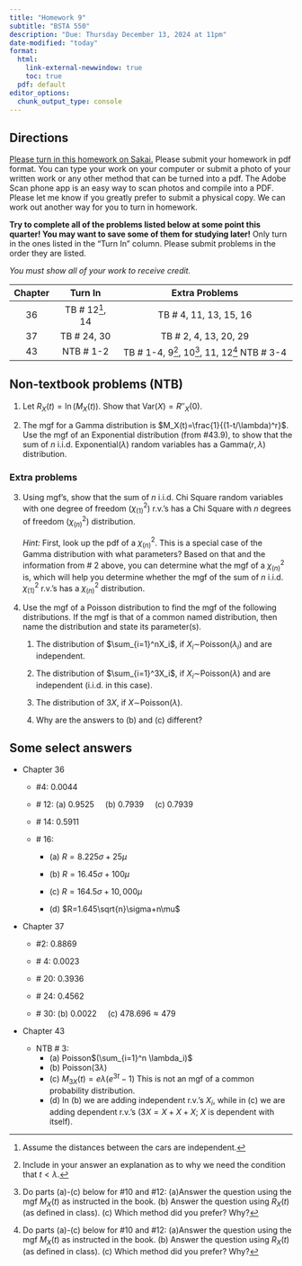 ```yaml
---
title: "Homework 9"
subtitle: "BSTA 550"
description: "Due: Thursday December 13, 2024 at 11pm"
date-modified: "today"
format: 
  html:
    link-external-newwindow: true
    toc: true
  pdf: default 
editor_options: 
  chunk_output_type: console
---
```


## Directions

[Please turn in this homework on Sakai.](https://sakai.ohsu.edu/portal/site/BSTA-550-1-14926-F24/tool/c8320b13-1b6d-42ed-9c19-134634cf25af) Please submit your homework in pdf format. You can type your work on your computer or submit a photo of your written work or any other method that can be turned into a pdf. The Adobe Scan phone app is an easy way to scan photos and compile into a PDF. Please let me know if you greatly prefer to submit a physical copy. We can work out another way for you to turn in homework.

**Try to complete all of the problems listed below at some point this quarter! You may want to save some of them for studying later!** Only turn in the ones listed in the "Turn In" column. Please submit problems in the order they are listed.

*You must show all of your work to receive credit.*

::: center
| Chapter |     Turn In      |                 Extra Problems                  |
|:-------:|:----------------:|:-----------------------------------------------:|
|   36    | TB \# 12[^1], 14 |             TB \# 4, 11, 13, 15, 16             |
|   37    |   TB \# 24, 30   |             TB \# 2, 4, 13, 20, 29              |
|   43    |    NTB \# 1-2    | TB \# 1-4, 9[^2], 10[^3], 11, 12[^4] NTB \# 3-4 |
:::

[^1]: Assume the distances between the cars are independent.

[^2]: Include in your answer an explanation as to why we need the condition that $t<\lambda$.

[^3]: Do parts (a)-(c) below for #10 and #12: (a)Answer the question using the mgf $M_X(t)$ as instructed in the book. (b) Answer the question using $R_X(t)$ (as defined in class). (c) Which method did you prefer? Why?

[^4]: Do parts (a)-(c) below for #10 and #12: (a)Answer the question using the mgf $M_X(t)$ as instructed in the book. (b) Answer the question using $R_X(t)$ (as defined in class). (c) Which method did you prefer? Why?

## Non-textbook problems (NTB)

1.  Let $R_X(t)=\ln(M_X(t))$. Show that $\text{Var}(X)=R''_X(0)$.

2.  The mgf for a Gamma distribution is $M_X(t)=\frac{1}{(1-t/\lambda)^r}$. Use the mgf of an Exponential distribution (from #43.9), to show that the sum of $n$ i.i.d. Exponential($\lambda)$ random variables has a Gamma($r,\lambda$) distribution.

### Extra problems

3.  Using mgf's, show that the sum of $n$ i.i.d. Chi Square random variables with one degree of freedom ($\chi^2_{(1)}$) r.v.'s has a Chi Square with $n$ degrees of freedom ($\chi^2_{(n)}$) distribution.

    *Hint:* First, look up the pdf of a $\chi^2_{(n)}$. This is a special case of the Gamma distribution with what parameters? Based on that and the information from \# 2 above, you can determine what the mgf of a $\chi^2_{(n)}$ is, which will help you determine whether the mgf of the sum of $n$ i.i.d. $\chi^2_{(1)}$ r.v.'s has a $\chi^2_{(n)}$ distribution.

4.  Use the mgf of a Poisson distribution to find the mgf of the following distributions. If the mgf is that of a common named distribution, then name the distribution and state its parameter(s).

    1.  The distribution of $\sum_{i=1}^nX_i$, if $X_i\sim$Poisson$(\lambda_i)$ and are independent.

    2.  The distribution of $\sum_{i=1}^3X_i$, if $X_i\sim$Poisson$(\lambda)$ and are independent (i.i.d. in this case).

    3.  The distribution of $3X$, if $X\sim$Poisson$(\lambda)$.

    4.  Why are the answers to (b) and (c) different?

## Some select answers

-   Chapter 36

    -   #4: 0.0044

    -   \# 12: (a) 0.9525     (b) 0.7939     (c) 0.7939

    -   \# 14: 0.5911

    -   \# 16:

        -   \(a\) $R=8.225\sigma+25\mu$     

        -   \(b\) $R=16.45\sigma+100\mu$     

        -   \(c\) $R=164.5\sigma+10,000\mu$     

        -   \(d\) $R=1.645\sqrt{n}\sigma+n\mu$

-   Chapter 37

    -   #2: 0.8869

    -   \# 4: 0.0023

    -   \# 20: 0.3936

    -   \# 24: 0.4562

    -   \# 30: (b) 0.0022     (c) $478.696\approx 479$

-   Chapter 43

    -   NTB \# 3:
        -   \(a\) Poisson$(\sum_{i=1}^n \lambda_i)$     
        -   \(b\) Poisson$(3\lambda)$     
        -   \(c\) $M_{3X}(t)=e{\lambda(e^{3t}-1)}$ This is not an mgf of a common probability distribution.     
        -   \(d\) In (b) we are adding independent r.v.'s $X_i$, while in (c) we are adding dependent r.v.'s ($3X=X+X+X$; $X$ is dependent with itself).

